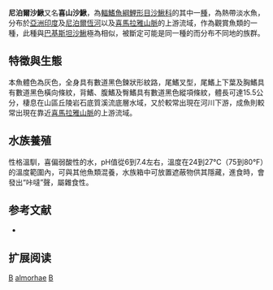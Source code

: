 {{Speciesbox 
| genus = Botia
| species = almorhae
| image = Yoyo Loach.jpg
| image2 =Botia almorhae Day 154.jpg
| status = LC
| status_system = IUCN3.1
| authority = [[Gray|Gray]], 1831
| synonyms = *''Botia grandis, Gray, 1832''
*''Schistura maculata, McClelland, 1839''
*''Botia blythi, Bleeker, 1863''
}}
'''尼泊爾沙鰍'''又名'''喜山沙鰍'''，為[[輻鰭魚綱|輻鰭魚綱]][[鯉形目|鯉形目]][[沙鰍科|沙鰍科]]的其中一[[種|種]]，為熱帶淡水魚，分布於[[亞洲|亞洲]][[印度|印度]]及[[尼泊爾|尼泊爾]][[恆河|恆河]]以及[[喜馬拉雅山脈|喜馬拉雅山脈]]的上游流域，作為觀賞魚類的一種，此種與[[巴基斯坦沙鰍|巴基斯坦沙鰍]]極為相似，被斷定可能是同一種的而分布不同地的族群。

==特徵與生態==
本魚體色為灰色，全身具有數道黑色鍊狀形紋路，尾鰭叉型，尾鰭上下葉及胸鰭具有數道黑色橫向條紋，背鰭、腹鰭及臀鰭具有數道黑色縱項條紋，體長可達15.5公分，棲息在山區丘陵岩石底質溪流底層水域，又於較常出現在河川下游，成魚則較常出現在靠近[[喜馬拉雅山脈|喜馬拉雅山脈]]的上游流域。

==水族養殖==
性格溫馴，喜偏弱酸性的水，pH值從6到7.4左右，溫度在24到27°C（75到80°F）的溫度範圍內，可與其他魚類混養，水族箱中可放置遮蔽物供其隱藏，進食時，會發出“咔噠”聲，屬雜食性。

==参考文献==
{{refbegin}}
*{{FishBase_species|genus=Botia|species=almorhae|year=2014|month=2}}
{{refend}}

== 扩展阅读 ==
{{refbegin}}
{{wikispecies-inline|Botia almorhae|尼泊爾沙鰍}}
{{refend}}
{{Taxonbar|from=Q1802036}}

[[Category:觀賞魚|B]]
[[Category:沙鰍屬|almorhae]]
[[Category:1831年描述的魚類|B]]